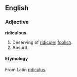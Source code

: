 ==English==
===Adjective===
'''ridiculous'''
# Deserving of [[ridicule]]; [[foolish]].
# Absurd.

====Etymology====
From Latin [[ridiculus]].